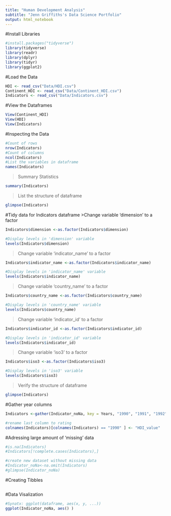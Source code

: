 ```yaml
---
title: "Human Development Analysis"
subtitle: "Jenn Griffiths's Data Science Portfolio" 
output: html_notebook
---
```

#Install Libraries
```r
#install.packages("tidyverse")
library(tidyverse)
library(readr)
library(dplyr)
library(tidyr)
library(ggplot2)
```
#Load the Data
```r
HDI <- read_csv("Data/HDI.csv")
Continent_HDI <- read_csv("Data/Continent_HDI.csv")
Indicators <- read_csv("Data/Indicators.csv")
```
#View the Dataframes
```r
View(Continent_HDI)
View(HDI)
View(Indicators)
```
#Inspecting the Data
```r
#Count of rows
nrow(Indicators)
#Count of columns
ncol(Indicators)
#List the variables in dataframe
names(Indicators)
```
>Summary Statistics

```r
summary(Indicators)
```
>List the structure of dataframe

```r
glimpse(Indicators)
```
#Tidy data for Indicators dataframe
>Change variable 'dimension' to a factor

```r
Indicators$dimension <-as.factor(Indicators$dimension)

#Display levels in 'dimension' variable
levels(Indicators$dimension)
```
>Change variable 'indicator_name' to a factor

```r
Indicators$indicator_name <-as.factor(Indicators$indicator_name)

#Display levels in 'indicator_name' variable
levels(Indicators$indicator_name)
```
>Change variable 'country_name' to a factor

```r
Indicators$country_name <-as.factor(Indicators$country_name)

#Display levels in 'country_name' variable
levels(Indicators$country_name)
```
>Change variable 'indicator_id' to a factor

```r
Indicators$indicator_id <-as.factor(Indicators$indicator_id)

#Display levels in 'indicator_id' variable
levels(Indicators$indicator_id)
```
>Change variable 'iso3' to a factor

```r
Indicators$iso3 <-as.factor(Indicators$iso3)

#Display levels in 'iso3' variable
levels(Indicators$iso3)
```
>Verify the structure of dataframe

```r
glimpse(Indicators)
```
#Gather year columns
```r
Indicators <-gather(Indicator_noNa, key = Years, "1990", "1991", "1992", "1993", "1994", "1995", "1996", "1997", "1998","1999", "2000", "2001", "2002","2003","2004","2005","2006", "2007","2008","2009","2010","2011","2012","2013","2014","2015", "2016", "2017","9999")

#rename last column to rating
colnames(Indicators)[colnames(Indicators) == "1990" ] <- "HDI_value"
```
#Adressing large amount of 'missing' data
```r
#is.na(Indicators)
#Indicators[!complete.cases(Indicators),]

#create new dataset without missing data
#Indicator_noNa<-na.omit(Indicators)
#glimpse(Indicator_noNa)
```
#Creating Tibbles

```r

```

#Data Visalization
```r
#Synatx: ggplot(dataframe, aes(x, y, ...))
ggplot(Indicator_noNa, aes() )
```